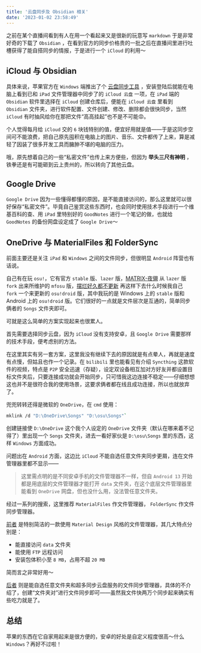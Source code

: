 ```yaml
---
title: '云盘同步及 Obsidian 相关'
date: '2023-01-02 23:58:49'
---
```


之前在某个直播间看到有人在用一个看起来又是很新的玩意写 `markdown` 于是非常好奇的下载了 `Obsidian` ，在看到官方的同步价格贵的一批之后在直播间里进行吐槽获得了能自搭同步的情报，于是进行一个 `iCloud` 的利用～

## iCloud 与 Obsidian

具体来说，苹果官方在 `Windows` 端推出了个 [云盘同步工具](https://www.microsoft.com/store/productId/9PKTQ5699M62) ，安装登陆后就能在电脑上看到已和 `iPad` 文件管理器中同步了的 `iCloud 云盘` 一项，在 `iPad` 端的 `Obsidian` 软件里选择在 `iCloud` 创建仓库后，便能在 `iCloud 云盘` 里看到 `Obsidian` 文件夹，进行软件配置、文件创建、修改、删除都会很快同步，当然 `iCloud` 有时抽风给你在那把文件“高高挂起”也不是不可能😡。

个人觉得每月给 `iCloud` 交的 `6` 块钱特别的值，便宜好用就是值——于是这同步空间可不能浪费，把自己原先囤积在电脑上的图片、音乐、文件都传了上来，算是减轻了因装了很多开发工具而臃肿不堪的电脑的压力。

哦，原先想着自己的一些“私密文件”也传上来方便些，但因为 **举头三尺有神明** ，铁拳还是有可能砸到云上贵州的，所以转向了其他云盘。

## Google Drive

`Google Drive` 因为一些懂得都懂的原因，是不能直接访问的，那么这里就可以很好保存“私密文件”。毕竟自己鉴赏这些东西时，也会同时使用技术手段进行一个维基百科的查、用 `iPad` 里特别好的 `GoodNotes` 进行一个笔记的做，也就给 `GoodNotes` 的备份网盘设定成了 `Google Drive`～

## OneDrive 与 MaterialFiles 和 FolderSync

前面主要还是关注 `iPad` 和 `Windows` 之间的文件同步，但很明显 `Android` 阵营也有话说。

自己有在玩 `osu!`，它有官方 `stable` 版、`lazer` 版，[MATRIX-夜翎](https://space.bilibili.com/305637715) 从 `lazer` 版 `fork` 出来所维护的 `mfosu` 版，[摆烂好久都不更新](https://github.com/osudroid/osu-droid) 再这样下去什么时候我自己 `fork` 一个来更新的 `osu!droid` 版，其中我玩的是 Windows 上的 `stable` 版和 Android 上的 `osu!droid` 版。它们很好的一点就是文件层次是互通的，简单同步俩者的 `Songs` 文件夹即可。

可就是这么简单的方案实现起来也很累人。

首先需要选择同步云盘，因为 `iCloud` 没有支持安卓，且 `Google Drive` 需要那样的技术手段，便考虑别的方法。

在这里其实有另一套方案，这里我没有继续下去的原因就是有点晕人，再就是速度有点慢，但姑且也作一个记录。在 `bilibili` 里也能看见有介绍 `Syncthing` 这款软件的视频，特点是 `P2P` 安全迅速（存疑），设定双设备相互加对方好友并都设置目标文件夹后，只要连接成功就会开始同步，只可惜我这边连接不稳定——仔细想想这也并不是很符合我的使用场景，这要求俩者都在线且成功连接，所以也就放弃了。

兜兜转转还得是微软的 `OneDrive`，在 `cmd` 使用：

```bash
mklink /d "D:\OneDrive\Songs" "D:\osu\Songs"`
```

创建链接使 `D:\OneDrive` 这个我个人设定的 `OneDrive` 文件夹（默认在哪来着不记得了）里出现一个 `Songs` 文件夹，进去一看好家伙是 `D:\osu\Songs` 里的东西，这样 `Windows` 方面成功。

问题出在 `Android` 方面，这边比 `iCloud` 不能自选任意文件夹同步更屑，连在文件管理器里都不显示——

> 这里需点明的是不同安卓手机的文件管理器不一样，但自 `Android 13` 开始都是用底层的文件管理器才能打开 `data` 文件夹，在这个底层文件管理器里能看到 `OneDrive` 网盘，但也没什么用，没法管任意文件夹。

经过一系列的搜索，这里推荐 `MaterialFiles` 作文件管理器， `FolderSync` 作文件同步管理器。

[前者](https://github.com/zhanghai/MaterialFiles) 是特别简洁的一款使用 `Material Design` 风格的文件管理器，其几大特点分别是：

- 能直接访问 `data` 文件夹
- 能使用 `FTP` 远程访问
- 安装包体积小至 `8 MB`，占用不超 `20 MB`

简而言之非常好用～

[后者](https://play.google.com/store/apps/details?id=dk.tacit.android.foldersync.lite) 则是能自选任意文件夹和超多同步云盘服务的文件同步管理器，具体的不介绍了，创建“文件夹对”进行文件同步即可——虽然我文件快两万个同步起来确实有些吃力就是了。

## 总结

苹果的东西在它自家用起来是很方便的，安卓的好处是自定义程度很高～什么 `Windows`？再好不过啦！
